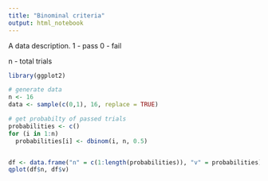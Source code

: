```yaml
---
title: "Binominal criteria"
output: html_notebook
---
```


A data description.
1 - pass
0 - fail

n - total trials

```r
library(ggplot2)

# generate data
n <- 16
data <- sample(c(0,1), 16, replace = TRUE)

# get probabilty of passed trials
probabilities <- c()
for (i in 1:n)
  probabilities[i] <- dbinom(i, n, 0.5)


df <- data.frame("n" = c(1:length(probabilities)), "v" = probabilities)
qplot(df$n, df$v)
```